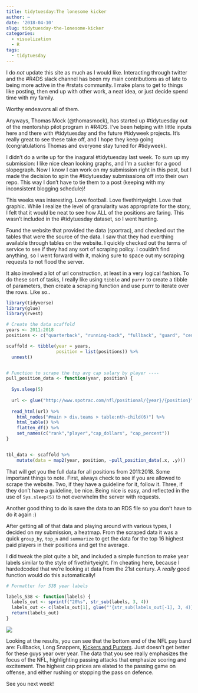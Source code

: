 ```yaml
---
title: tidytuesday:The lonesome kicker
author: ~
date: '2018-04-10'
slug: tidytuesday-the-lonesome-kicker
categories: 
  - visualization
  - R
tags: 
  - tidytuesday
---
```


I do *not* update this site as much as I would like. Interacting through twitter and the #R4DS slack channel has been my main contributions as of late to being more active in the #rstats community.  I make plans to get to things like posting, then end up with other work, a neat idea, or just decide spend time with my family.

Worthy endeavors all of them. 

Anyways, Thomas Mock (@thomasmock), has started up #tidytuesday out of the mentorship pilot program in #R4DS.  I've been helping with little inputs here and there with #tidytuesday and the future #tidyweek projects.  It's really great to see these take off, and I hope they keep going (congratulations Thomas and everyone stay tuned for #tidyweek).

I didn't do a write up for the inagural #tidytuesday last week.  To sum up my submission: I like nice clean looking graphs, and I'm a sucker for a good slopegraph.  Now I know I can work on my submission right in this post, but I made the decision to spin the #tidytuesday submisssions off into their own repo.  This way I don't have to tie them to a post (keeping with my inconsistent blogging schedule)!

This weeks was interesting.  Love football.  Love fivethirtyeight. Love that graphic. While I realize the level of granularity was appropriate for the story, I felt that it would be neat to see how ALL of the positions are faring.  This wasn't included in the #tidytuesday dataset, so I went hunting.

Found the website that provided the data (sportrac), and checked out the tables that were the source of the data.  I saw that they had everthing available through tables on the website.  I quickly checked out the terms of service to see if they had any sort of scraping policy.  I couldn't find anything, so I went forward with it, making sure to space out my scraping requests to not flood the server.

It also involved a lot of url construction, at least in a very logical fashion.  To do these sort of tasks, I really like using `tibble` and `purrr` to create a tibble of parameters, then create a scraping function and use purrr to iterate over the rows. Like so..

```r
library(tidyverse)
library(glue)
library(rvest)

# Create the data scaffold 
years <- 2011:2018
positions <- c("quarterback", "running-back", "fullback", "guard", "center", "left-tackle", "right-tackle", "tight-end","wide-receiver","defensive-end","cornerback","defensive-tackle", "inside-linebacker", "outside-linebacker", "free-safety", "strong-safety", "kicker","punter","long-snapper")

scaffold <- tibble(year = years,
                   position = list(positions)) %>% 
  unnest() 


# Function to scrape the top avg cap salary by player ----
pull_position_data <- function(year, position) {
  
  Sys.sleep(5)
  
  url <- glue("http://www.spotrac.com/nfl/positional/{year}/{position}")
  
  read_html(url) %>% 
    html_nodes("#main > div.teams > table:nth-child(6)") %>% 
    html_table() %>%
    flatten_df() %>% 
    set_names(c("rank","player","cap_dollars", "cap_percent"))
}


tbl_data <- scaffold %>% 
    mutate(data = map2(year, position, ~pull_position_data(.x, .y)))
```

That will get you the full data for all positions from 2011:2018.  Some important things to note.  First, always check to see if you are allowed to scrape the website.  Two, if they have a guideline for it, follow it.  Three, if they don't have a guideline, be nice.  Being nice is easy, and reflected in the use of  `Sys.sleep(5)` to not overwhelm the server with requests.

Another good thing to do is save the data to an RDS file so you don't have to do it again :)

After getting all of that data and playing around with various types, I decided on my submission, a heatmap.  From the scraped data it was a quick `group_by`, `top_n` and `summarize` to get the data for the top 16 highest paid players in their positions and get the average.  

I did tweak the plot quite a bit, and included a simple function to make year labels similar to the style of fivethirtyeight.  I'm cheating here, because I hardedcoded that we're looking at data from the 21st century.  A *really* good function would do this automatically!

```r
# Formatter for 538 year labels 

labels_538 <- function(labels) {
  labels_out <- sprintf("20%s", str_sub(labels, 3, 4))
  labels_out <- c(labels_out[1], glue("'{str_sub(labels_out[-1], 3, 4)}"))
  return(labels_out)
}
```

![](https://cdn.rawgit.com/jkaupp/tidytuesdays/212d7030/week2/tw2_heatmap.png)



Looking at the results, you can see that the bottom end of the NFL pay band are: Fullbacks, Long Snappers, [Kickers and Punters](https://www.youtube.com/watch?v=uhvLjE8ZWl8).  Just doesn't get better for these guys year over year.  The data that you see really emphasizes the focus of the NFL, highlighting passing attacks that emphasize scoring and excitement.  The highest cap prices are elated to the passing game on offense, and either rushing or stopping the pass on defence.

See you next week!











